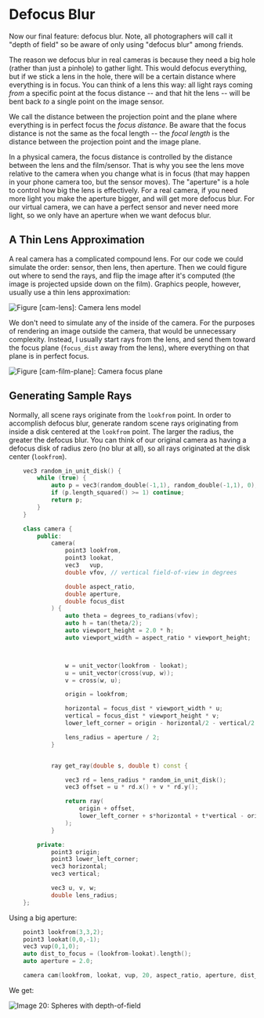 # Defocus Blur

Now our final feature: defocus blur. Note, all photographers will call it "depth of field" so be
aware of only using "defocus blur" among friends.

The reason we defocus blur in real cameras is because they need a big hole (rather than just a
pinhole) to gather light. This would defocus everything, but if we stick a lens in the hole, there
will be a certain distance where everything is in focus. You can think of a lens this way: all light
rays coming _from_ a specific point at the focus distance -- and that hit the lens -- will be bent
back _to_ a single point on the image sensor.

We call the distance between the projection point and the plane where everything is in perfect focus
the _focus distance_. Be aware that the focus distance is not the same as the focal length -- the
_focal length_ is the distance between the projection point and the image plane.

In a physical camera, the focus distance is controlled by the distance between the lens and the
film/sensor. That is why you see the lens move relative to the camera when you change what is in
focus (that may happen in your phone camera too, but the sensor moves). The "aperture" is a hole to
control how big the lens is effectively. For a real camera, if you need more light you make the
aperture bigger, and will get more defocus blur. For our virtual camera, we can have a perfect
sensor and never need more light, so we only have an aperture when we want defocus blur.

## A Thin Lens Approximation

A real camera has a complicated compound lens. For our code we could simulate the order: sensor,
then lens, then aperture. Then we could figure out where to send the rays, and flip the image after
it's computed (the image is projected upside down on the film). Graphics people, however, usually
use a thin lens approximation:

![Figure [cam-lens]: Camera lens model](../images/fig-1.17-cam-lens.jpg)

We don't need to simulate any of the inside of the camera. For the purposes of rendering an image
outside the camera, that would be unnecessary complexity. Instead, I usually start rays from the
lens, and send them toward the focus plane (`focus_dist` away from the lens), where everything on
that plane is in perfect focus.

![Figure [cam-film-plane]: Camera focus plane](../images/fig-1.18-cam-film-plane.jpg)

## Generating Sample Rays

Normally, all scene rays originate from the `lookfrom` point. In order to accomplish defocus blur,
generate random scene rays originating from inside a disk centered at the `lookfrom` point. The
larger the radius, the greater the defocus blur. You can think of our original camera as having a
defocus disk of radius zero (no blur at all), so all rays originated at the disk center
(`lookfrom`).

```cpp filename="vec3.h | Generate random point inside unit disk"
    vec3 random_in_unit_disk() {
        while (true) {
            auto p = vec3(random_double(-1,1), random_double(-1,1), 0);
            if (p.length_squared() >= 1) continue;
            return p;
        }
    }
```

```cpp filename="camera.h | Camera with adjustable depth-of-field (dof)"
    class camera {
        public:
            camera(
                point3 lookfrom,
                point3 lookat,
                vec3   vup,
                double vfov, // vertical field-of-view in degrees

                double aspect_ratio,
                double aperture,
                double focus_dist
            ) {
                auto theta = degrees_to_radians(vfov);
                auto h = tan(theta/2);
                auto viewport_height = 2.0 * h;
                auto viewport_width = aspect_ratio * viewport_height;



                w = unit_vector(lookfrom - lookat);
                u = unit_vector(cross(vup, w));
                v = cross(w, u);

                origin = lookfrom;

                horizontal = focus_dist * viewport_width * u;
                vertical = focus_dist * viewport_height * v;
                lower_left_corner = origin - horizontal/2 - vertical/2 - focus_dist*w;

                lens_radius = aperture / 2;
            }


            ray get_ray(double s, double t) const {

                vec3 rd = lens_radius * random_in_unit_disk();
                vec3 offset = u * rd.x() + v * rd.y();

                return ray(
                    origin + offset,
                    lower_left_corner + s*horizontal + t*vertical - origin - offset
                );
            }

        private:
            point3 origin;
            point3 lower_left_corner;
            vec3 horizontal;
            vec3 vertical;

            vec3 u, v, w;
            double lens_radius;
    };
```

Using a big aperture:

```cpp filename="main.cc | Scene camera with depth-of-field"
    point3 lookfrom(3,3,2);
    point3 lookat(0,0,-1);
    vec3 vup(0,1,0);
    auto dist_to_focus = (lookfrom-lookat).length();
    auto aperture = 2.0;

    camera cam(lookfrom, lookat, vup, 20, aspect_ratio, aperture, dist_to_focus);
```

We get:

![Image 20: Spheres with depth-of-field](../images/img-1.20-depth-of-field.png)
